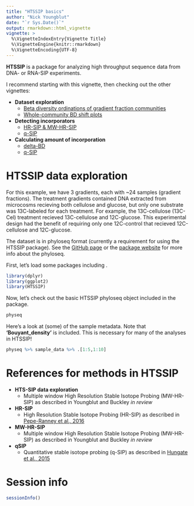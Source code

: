 ```yaml
---
title: "HTSSIP basics"
author: "Nick Youngblut"
date: "`r Sys.Date()`"
output: rmarkdown::html_vignette
vignette: >
  %\VignetteIndexEntry{Vignette Title}
  %\VignetteEngine{knitr::rmarkdown}
  %\VignetteEncoding{UTF-8}
---
```


**HTSSIP** is a package for analyzing high throughput sequence data from DNA- or RNA-SIP experiments. 

I recommend starting with this vignette, then checking out the other vignettes:

* **Dataset exploration**
    * [Beta diversity ordinations of gradient fraction communities](beta_diversity_ordinations.html)
    * [Whole-community BD shift plots](BD_shifts.html)
* **Detecting incorporators**
    * [HR-SIP & MW-HR-SIP](MW_HR_SIP.html)
    * [q-SIP](qSIP.html)
* **Calculating amount of incorporation**
    * [delta-BD](delta_BD.html)
    * [q-SIP](qSIP.html)

# HTSSIP data exploration

For this example, we have 3 gradients, each with ~24 samples (gradient fractions).
The treatment gradients contained DNA extracted from microcosms
recieving both cellulose and glucose, but only one substrate was 13C-labeled
for each treatment. For example, the 13C-cellulose (13C-Cel) treatment recieved
13C-cellulose and 12C-glucose. This experimental design had the benefit of 
requiring only one 12C-control that recieved 12C-cellulose and 12C-glucose. 

The dataset is in phyloseq format 
(currently a requirement for using the HTSSIP package). 
See the [GitHub page](https://github.com/joey711/phyloseq) or the 
[package website](http://joey711.github.io/phyloseq/) for more info 
about the phyloseq. 


First, let's load some packages including \code{HTSSIP}. 

```r
library(dplyr)
library(ggplot2)
library(HTSSIP)
```

Now, let's check out the basic HTSSIP phyloseq object included in the package. 

```r
physeq
```

Here's a look at (some) of the sample metadata. Note that **'Bouyant_density'** is
included. This is necessary for many of the analyses in HTSSIP!

```r
physeq %>% sample_data %>% .[1:5,1:10]
```


# References for methods in HTSSIP

* **HTS-SIP data exploration**
    * Multiple window High Resolution Stable Isotope Probing (MW-HR-SIP) as described in Youngblut and Buckley *in review*

* **HR-SIP**
    * High Resolution Stable Isotope Probing (HR-SIP) as described in [Pepe-Ranney et al., 2016](http://www.ncbi.nlm.nih.gov/pmc/articles/PMC4867679/)

* **MW-HR-SIP**
    * Multiple window High Resolution Stable Isotope Probing (MW-HR-SIP) as described in Youngblut and Buckley *in review*

* **qSIP**
    * Quantitative stable isotope probing (q-SIP) as described in [Hungate et al., 2015](http://www.ncbi.nlm.nih.gov/pmc/articles/PMC4592864/)


# Session info

```r
sessionInfo()
```

